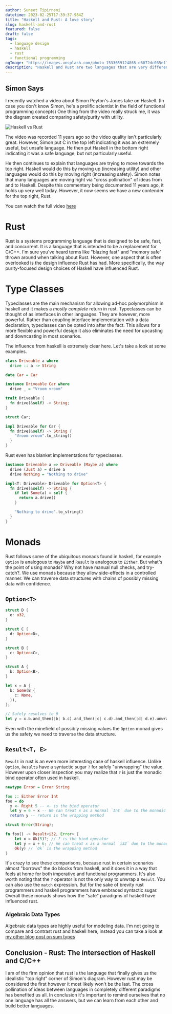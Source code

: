 ```yaml
---
author: Suneet Tipirneni
datetime: 2023-02-25T17:39:37.984Z
title: "Haskell and Rust: A love story"
slug: haskell-and-rust
featured: false
draft: false
tags:
  - language design
  - haskell
  - rust
  - functional programming
ogImage: "https://images.unsplash.com/photo-1533659124865-d6072dc035e1?ixlib=rb-4.0.3&ixid=MnwxMjA3fDB8MHxwaG90by1wYWdlfHx8fGVufDB8fHx8&auto=format&fit=crop&w=1364&q=80"
description: "Haskell and Rust are two languages that are very different, but they have a lot in common. In this post I go over how Haskell has influenced Rust and how Rust has influenced Haskell."
---
```


## Simon Says

I recently watched a video about Simon Peyton's Jones take on Haskell. (In case you don't know Simon, he's a prolific scientist in the field of functional programming concepts) One thing from the video really struck me, it was the diagram created comparing safety/purity with utility.

![Haskell vs Rust](/assets/usefulness-diagram.png "A diagram where the x-axis represents safety, and the y axis represents utility.")

The video was recorded 11 years ago so the video quality isn't particularly great. However, Simon put C in the top left indicating it was an extremely useful, but unsafe language. He then put Haskell in the bottom right indicating it was a safe language, but not particularly useful.

He then continues to explain that languages are trying to move towards the top right. Haskell would do this by moving up (increasing utility) and other languages would do this by moving right (increasing safety). Simon notes that many languages are moving right via "cross pollination" of ideas from and to Haskell. Despite this commentary being documented 11 years ago, it holds up very well today. However, it now seems we have a new contender for the top right, Rust.

You can watch the full video [here](https://youtu.be/iSmkqocn0oQ)

# Rust

Rust is a systems programming language that is designed to be safe, fast, and concurrent. It is a language that is intended to be a replacement for C/C++. I'm sure you've heard terms like "blazing fast" and "memory safe" thrown around when talking about Rust. However, one aspect that is often overlooked is the design influence Rust has had. More specifically, the way purity-focused design choices of Haskell have influenced Rust.

# Type Classes

Typeclasses are the main mechanism for allowing ad-hoc polymorphism in haskell and it makes a _mostly complete_ return in rust. Typeclasses can be thought of as interfaces in other languages. They are however, more powerful. Rather than coupling interface implementation with a data declaration, typeclasses can be opted into after the fact. This allows for a more flexible and powerful design it also eliminates the need for upcasting and downcasting in most scenarios.

The influence from haskell is extremely clear here. Let's take a look at some examples.

```haskell title="drivable.hs"
class Driveable a where
  drive :: a -> String

data Car = Car

instance Driveable Car where
  drive _ = "Vroom vroom"
```

```rust title="drivable.rs"
trait Driveable {
  fn drive(&self) -> String;
}

struct Car;

impl Driveable for Car {
  fn drive(&self) -> String {
    "Vroom vroom".to_string()
  }
}
```

Rust even has blanket implementations for typeclasses.

```haskell title="drivable.hs"
instance Driveable a => Driveable (Maybe a) where
  drive (Just a) = drive a
  drive Nothing = "Nothing to drive"
```

```rust title="drivable.rs"
impl<T: Driveable> Driveable for Option<T> {
  fn drive(&self) -> String {
    if let Some(a) = self {
      return a.drive()
    }

    "Nothing to drive".to_string()
  }
}
```

# Monads

Rust follows some of the ubiquitous monads found in haskell, for example `Option` is analogous to `Maybe` and `Result` is analogous to `Either`. But what's the point of using monads? Why not have manual null checks, and try-catch?. We use monads because they allow side-effects in a controlled manner. We can traverse data structures with chains of possibly missing data with confidence.

## `Option<T>`

```rust
struct D {
  e: u32,
}

struct C {
  d: Option<D>,
}

struct B {
  c: Option<C>,
}

struct A {
  b: Option<B>,
}

let x = A {
  b: Some(B {
    c: None,
  }),
};

// Safely resolves to 0
let y = x.b.and_then(|b| b.c).and_then(|c| c.d).and_then(|d| d.e).unwrap_or(0);
```

Even with the minefield of possibly missing values the `Option` monad gives us the safety we need to traverse the data structure.

## `Result<T, E>`

`Result` in rust is an even more interesting case of haskell influence. Unlike `Option`, `Result`s have a syntactic sugar `?` for safely "unwrapping" the value. However upon closer inspection you may realize that `?` is just the monadic bind operator often used in haskell.

```haskell title="error.hs"
newtype Error = Error String

foo :: Either Error Int
foo = do
  x <- Right 5 -- <- is the bind operator
  let y = 6 + x -- We can treat x as a normal `Int` due to the monadic bind
  return y -- return is the wrapping method
```

```rust title="error.rs"
struct Error(String);

fn foo() -> Result<i32, Error> {
    let x = Ok(5)?; // ? is the bind operator
    let y = x + 6; // We can treat x as a normal `i32` due to the monadic bind
    Ok(y) // `Ok` is the wrapping method
}
```

It's crazy to see these comparisons, because rust in certain scenarios almost "borrows" the do blocks from haskell, and it does it in a way that feels at home for both imperative and functional programmers. It's also worth noting that the `?` operator is not the only way to unwrap a `Result`. You can also use the `match` expression. But for the sake of brevity rust programmers and haskell programmers have embraced syntactic sugar. Overall these monads shows how the "safe" paradigms of haskell have influenced rust.

### Algebraic Data Types

Algebraic data types are highly useful for modeling data. I'm not going to compare and contrast rust and haskell here, instead you can take a look at [my other blog post on sum types](/posts/beauty-of-sum-types#other-languages)

## Conclusion - Rust: The intersection of Haskell and C/C++

I am of the firm opinion that rust is the language that finally gives us the idealistic "top right" corner of Simon's diagram. However rust may be considered the first however it most likely won't be the last. The cross pollination of ideas between languages in completely different paradigms has benefited us all. In conclusion it's important to remind ourselves that no one language has all the answers, but we can learn from each other and build better languages.
